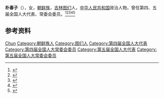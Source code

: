 '''朴春子'''（{{bd|1941年|}}），女，[[朝鲜族|朝鲜族]]，[[吉林|吉林]][[图们|图们]]人，[[中华人民共和国|中华人民共和国]]政治人物，曾任第四、五届全国人大代表、常委会委员。<ref>{{Cite book|title=中华人民共和国职官志|author=何虎生, 李耀东, 向常福主编|publisher=中国社会出版社|year=2003|isbn=9787800883934|location=北京|pages=}}</ref><ref>{{Cite book|title=全国人大常务委员会名录|author=尹中卿主编|publisher=解放军出版社|year=1995|isbn=7506527170|location=北京|pages=}}</ref><ref>{{Cite book|title=古今中外女名人辞典|author=中国妇女管理干部学院编|publisher=中国广播电视出版社|year=1989|isbn=|location=北京|pages=}}</ref><ref>{{Cite book|title=中国共产党人名大辞典|author=盛平主编|publisher=中国国际广播出版社|year=1991|isbn=|location=北京|pages=}}</ref><ref>{{Cite book|title=二十世纪中国名人辞典|author=蔡开松, 于信凤主编; 曾卓明, 周溯源, 赵书刚副主编|publisher=辽宁人民出版社|year=1991|isbn=|location=沈阳|pages=}}</ref>

== 参考资料 ==
{{reflist}}

{{中国人物小作品}}

{{Authority control}}
{{DEFAULTSORT:Piao朴}}
[[Category:朴姓|Chun]]
[[Category:朝鲜族人|Category:朝鲜族人]]
[[Category:图们人|Category:图们人]]
[[Category:第四届全国人大代表|Category:第四届全国人大代表]]
[[Category:第四届全国人大常委会委员|Category:第四届全国人大常委会委员]]
[[Category:第五届全国人大代表|Category:第五届全国人大代表]]
[[Category:第五届全国人大常委会委员|Category:第五届全国人大常委会委员]]